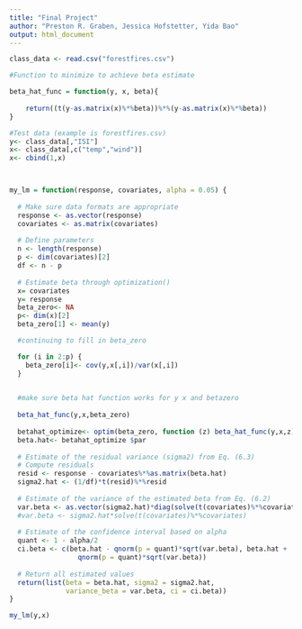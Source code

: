 ```yaml
---
title: "Final Project"
author: "Preston R. Graben, Jessica Hofstetter, Yida Bao"
output: html_document
---
```


```r
class_data <- read.csv("forestfires.csv")

#Function to minimize to achieve beta estimate

beta_hat_func = function(y, x, beta){
   
    return((t(y-as.matrix(x)%*%beta))%*%(y-as.matrix(x)%*%beta))
}

#Test data (example is forestfires.csv)
y<- class_data[,"ISI"]
x<- class_data[,c("temp","wind")]
x<- cbind(1,x)



my_lm = function(response, covariates, alpha = 0.05) {
  
  # Make sure data formats are appropriate
  response <- as.vector(response)
  covariates <- as.matrix(covariates)
  
  # Define parameters
  n <- length(response)
  p <- dim(covariates)[2]
  df <- n - p
  
  # Estimate beta through optimization()
  x= covariates
  y= response
  beta_zero<- NA
  p<- dim(x)[2]
  beta_zero[1] <- mean(y)

  #continuing to fill in beta_zero

  for (i in 2:p) {
    beta_zero[i]<- cov(y,x[,i])/var(x[,i])
  }

  
  #make sure beta hat function works for y x and betazero
  
  beta_hat_func(y,x,beta_zero)
  
  betahat_optimize<- optim(beta_zero, function (z) beta_hat_func(y,x,z))
  beta.hat<- betahat_optimize $par
  
  # Estimate of the residual variance (sigma2) from Eq. (6.3)
  # Compute residuals
  resid <- response - covariates%*%as.matrix(beta.hat) 
  sigma2.hat <- (1/df)*t(resid)%*%resid
  
  # Estimate of the variance of the estimated beta from Eq. (6.2)
  var.beta <- as.vector(sigma2.hat)*diag(solve(t(covariates)%*%covariates))
  #var.beta <- sigma2.hat*solve(t(covariates)%*%covariates)
  
  # Estimate of the confidence interval based on alpha
  quant <- 1 - alpha/2
  ci.beta <- c(beta.hat - qnorm(p = quant)*sqrt(var.beta), beta.hat + 
                 qnorm(p = quant)*sqrt(var.beta))
  
  # Return all estimated values
  return(list(beta = beta.hat, sigma2 = sigma2.hat, 
              variance_beta = var.beta, ci = ci.beta))
}

my_lm(y,x)
```

